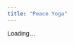 ```yaml
---
title: "Peace Yoga"
---
```


<link href="https://fonts.googleapis.com/css2?family=Savate&display=swap" rel="stylesheet">

<style>
  :root{ --burdeos:#800000; --gris-claro:#f7f5f5; --borde:#e6e6e6; }
  body{ font-family:'Savate', sans-serif; }
  .center-wrap{ max-width:1100px; margin:0 auto; padding:1rem 1.25rem; }
  .center-hero h1{
  margin: 0 0 .6rem 0;                 /* más aire debajo */
  font-size: clamp(1.7rem, 2.6vw, 2.2rem);
  line-height: 1.2;
}
  .center-sub{ color:#555; margin:.2rem 0 1rem 0; }
  .cta-row{ display:flex; gap:.6rem; flex-wrap:wrap; margin:.4rem 0 1rem; }
  .btn{ background:var(--burdeos); color:#fff; border:none; border-radius:10px; padding:.55rem .9rem; font-weight:700; text-decoration:none; display:inline-block; }
  .btn.outline{ background:#fff; color:var(--burdeos); border:1px solid var(--burdeos); }
  .btn:hover{ filter:brightness(.95); }
  .grid{ display:grid; grid-template-columns: 1.25fr .75fr; gap:1.2rem; align-items:start; }
  .card{ background:var(--gris-claro); border:1px solid var(--borde); border-radius:14px; padding:1rem 1.2rem; box-shadow:0 2px 6px rgba(0,0,0,.05); }
  .section-title{ margin:.2rem 0 .6rem; font-size:1.1rem; }
  .chips{ display:flex; flex-wrap:wrap; gap:.5rem; margin:.4rem 0 .8rem; }
  .chip{ background:#fff; border:1px solid var(--borde); border-radius:999px; padding:.25rem .65rem; font-size:.95rem; }
  .meta-list{
  list-style: none;      /* ← sin viñetas */
  margin: 0;
  padding-left: 0;       /* ← sin sangría */
}
  .prof-list a{ text-decoration:none; color:var(--burdeos); }
  .prof-list a:hover{ text-decoration:underline; }
  @media(max-width: 900px){ .grid{ grid-template-columns: 1fr; } }


  .crumbs{
  font-size: .95rem;
  color: #666;
  margin: .25rem 0 1rem;
}
.crumbs a{ color: inherit; text-decoration: none; }
.crumbs a:hover{ text-decoration: underline; }
</style>

<div id="centerInfo">Loading...</div>

<script>
document.addEventListener('DOMContentLoaded', async () => {
  const centerId = "peace-yoga";
  const container = document.getElementById("centerInfo");

  // Detecta si estamos en /centers/ para ajustar las rutas
  const BASE = location.pathname.includes('/centers/') ? '..' : '.';
  const CENTERS_URL = `${BASE}/data/centers.json`;
  const PROFS_URL   = `${BASE}/data/professors.json`;

  console.log('[center page] path:', location.pathname);
  console.log('[center page] base:', BASE);
  console.log('[center page] centerId:', centerId);

  try {
    const [centersRes, profsRes] = await Promise.all([
      fetch(CENTERS_URL),
      fetch(PROFS_URL)
    ]);

    if (!centersRes.ok || !profsRes.ok) {
      throw new Error(`Fetch failed: centers(${centersRes.status}) profs(${profsRes.status})`);
    }

    const [centers, professors] = await Promise.all([
      centersRes.json(),
      profsRes.json()
    ]);

    const center = centers.find(c => c.id === centerId);
    if (!center) {
      console.warn('[center page] Center not found. Available ids:', centers.map(c => c.id));
      container.innerHTML = "<div class='center-wrap'><div class='card'><p>Center not found.</p></div></div>";
      return;
    }

    const profData = (center.professors || [])
      .map(pid => professors.find(p => p.id === pid))
      .filter(Boolean);

    container.innerHTML = `
      <div class="center-wrap">


        <div class="center-hero">
          <div class="cta-row">
            <a class="btn outline" href="${BASE}/map.html">← Volver al mapa</a>
            ${center.website ? `<a class="btn" href="${center.website}" target="_blank" rel="noopener">Sitio web</a>` : ``}
          </div>
        </div>


        <div class="grid">
          <div class="card">
            <h3 class="section-title">Sobre ${center.name}</h3>
            <p>${center.description ? center.description : `Bienvenido a la página de ${center.name} en ${center.city}.`}</p>

            <h3 class="section-title">Estilos de yoga</h3>
            <div class="chips">
              ${(center.styles || []).map(s => `<span class="chip">${s}</span>`).join("")}
            </div>

            <h3 class="section-title">Idiomas</h3>
            <div class="chips">
              ${(center.languages || []).map(l => `<span class="chip">${l}</span>`).join("")}
            </div>

            <h3 class="section-title">Profesores</h3>
            ${profData.length
              ? `<ul class="meta-list prof-list">
                   ${profData.map(p => {
                     const slug = p.id.toLowerCase().replace(/\s+/g,'-');
                     return `<li><a href="${BASE}/professors/${slug}.html">${p.name}</a></li>`;
                   }).join("")}
                 </ul>`
              : `<p>—</p>`}
          </div>

          <div class="card">
            <h3 class="section-title">Detalles</h3>
            <ul class="meta-list">
              <li>📍 ${center.city}</li>
              ${center.address ? `<li>🏠 ${center.address}</li>` : ``}
              ${center.phone ? `<li>📞 ${center.phone}</li>` : ``}
              ${center.email ? `<li>✉️ <a href="mailto:${center.email}">${center.email}</a></li>` : ``}
              ${center.website ? `<li>🌐 <a href="${center.website}" target="_blank" rel="noopener">${center.website.replace(/^https?:\/\//,'')}</a></li>` : ``}
            </ul>
          </div>
        </div>
      </div>
    `;
  } catch (err) {
    console.error('[center page] Error:', err);
    container.innerHTML = "<div class='center-wrap'><div class='card'><p>Error loading data.</p></div></div>";
  }
});
</script>
